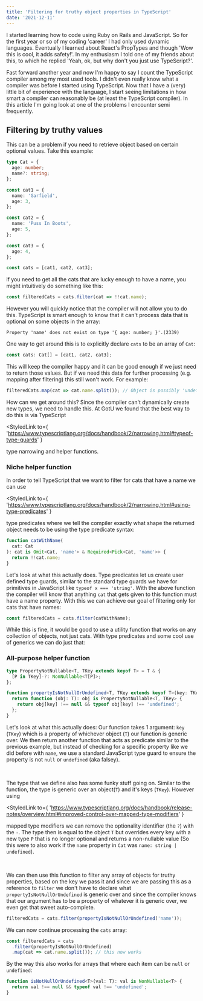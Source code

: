```yaml
---
title: 'Filtering for truthy object properties in TypeScript'
date: '2021-12-11'
---
```



I started learning how to code using Ruby on Rails and JavaScript. So for the
first year or so of my coding 'career' I had only used dynamic languages. Eventually
I learned about React's PropTypes and though 'Wow this is cool, it adds safety!'. In
my enthusiasm I told one of my friends about this, to which he replied 'Yeah, ok, but
why don't you just use TypeScript?'.

Fast forward another year and now I'm happy to say I count the TypeScript compiler
among my most used tools. I didn't even really know what a compiler was before I
started using TypeScript. Now that I have a (very) little bit of experience with
the language, I start seeing limitations in how smart a compiler can reasonably be
(at least the TypeScript compiler). In this article I'm going look at one of the problems
I encounter semi frequently.

## Filtering by truthy values

This can be a problem if you need to retrieve object based on certain optional
values. Take this example:

```ts
type Cat = {
  age: number;
  name?: string;
};

const cat1 = {
  name: 'Garfield',
  age: 3,
};

const cat2 = {
  name: 'Puss In Boots',
  age: 5,
};

const cat3 = {
  age: 4,
};

const cats = [cat1, cat2, cat3];
```

if you need to get all the cats that are lucky enough to have a name, you might
intuitively do something like this:

```ts
const filteredCats = cats.filter(cat => !!cat.name);
```

However you will quickly notice that the compiler will not allow you to do this.
TypeScript is smart enough to know that it can't process data that is optional on some
objects in the array:

```log
Property 'name' does not exist on type '{ age: number; }'.(2339)
```

One way to get around this is to explicitly declare `cats` to be an array of `Cat`:

```ts
const cats: Cat[] = [cat1, cat2, cat3];
```

This will keep the compiler happy and it can be good enough if we just need to return
those values. But if we need this data for further processing (e.g. mapping
after filtering) this still won't work. For example:

```ts
filteredCats.map(cat => cat.name.split()); // Object is possibly 'undefined'.(2532)
```

How can we get around this? Since the compiler can't dynamically create new types,
we need to handle this. At GotU we found that the best way to do this is via TypeScript

<StyledLink
  to={
    'https://www.typescriptlang.org/docs/handbook/2/narrowing.html#typeof-type-guards'
  }
>
  type narrowing
</StyledLink> and helper functions.

### Niche helper function

In order to tell TypeScript that we want to filter for cats that have a name we can
use

<StyledLink
  to={
    'https://www.typescriptlang.org/docs/handbook/2/narrowing.html#using-type-predicates'
  }
>
  type predicates
</StyledLink> where we tell the compiler exactly what shape the returned object needs
to be using the type predicate syntax:

```ts
function catWithName(
  cat: Cat
): cat is Omit<Cat, 'name'> & Required<Pick<Cat, 'name'>> {
  return !!cat.name;
}
```

Let's look at what this actually does. Type predicates let us create user defined
type guards, similar to the standard type guards we have for primitives in JavaScript
like `typeof x === 'string'`. With the above function the compiler will know that
anything `cat` that gets given to this function must have a name property. With this
we can achieve our goal of filtering only for cats that have names:

```ts
const filteredCats = cats.filter(catWithName);
```

While this is fine, it would be good to use a utility function that works on any collection
of objects, not just cats. With type predicates and some cool use of generics we can
do just that:

### All-purpose helper function

```ts
type PropertyNotNullable<T, TKey extends keyof T> = T & {
  [P in TKey]-?: NonNullable<T[P]>;
};

function propertyIsNotNullOrUndefined<T, TKey extends keyof T>(key: TKey) {
  return function (obj: T): obj is PropertyNotNullable<T, TKey> {
    return obj[key] !== null && typeof obj[key] !== 'undefined';
  };
}
```

Let's look at what this actually does: Our function takes 1 argument: `key` (`TKey`) which is
a property of whichever object (`T`) our function is generic over. We then
return another function that acts as predicate similar to the previous example, but
instead of checking for a specific property like we did before with `name`, we use
a standard JavaScript type guard to ensure the property is not `null` or `undefined`
(aka falsey).

<br />

The type that we define also has some funky stuff going on. Similar to the function,
the type is generic over an object(`T`) and it's keys (`TKey`). However using

<StyledLink
  to={
    'https://www.typescriptlang.org/docs/handbook/release-notes/overview.html#improved-control-over-mapped-type-modifiers'
  }
>
  mapped type modifiers
</StyledLink> we can remove the optionality identifier (the `?`) with the `-`. The
type then is equal to the object `T` but overrides every key with a new type `P`
that is no longer optional and returns a non-nullable value (So this were to also
work if the `name` property in `Cat` was `name: string | undefined`).

<br />

We can then use this function to filter any array of objects for truthy properties,
based on the key we pass it and since we are passing this as a reference to `filter`
we don't have to declare what `propertyIsNotNullOrUndefined` is generic over and
since the compiler knows that our argument has to be a property of whatever it is
generic over, we even get that sweet auto-complete.

```ts
filteredCats = cats.filter(propertyIsNotNullOrUndefined('name'));
```

We can now continue processing the `cats` array:

```ts
const filteredCats = cats
  .filter(propertyIsNotNullOrUndefined)
  .map(cat => cat.name.split()); // this now works
```

By the way this also works for arrays that where each item can be `null` or `undefined`:

```ts
function isNotNullOrUndefined<T>(val: T): val is NonNullable<T> {
  return val !== null && typeof val !== 'undefined';
}
```

